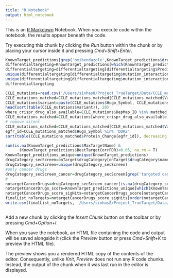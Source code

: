 ```yaml
---
title: "R Notebook"
output: html_notebook
---
```


This is an [R Markdown](http://rmarkdown.rstudio.com) Notebook. When you execute code within the notebook, the results appear beneath the code. 

Try executing this chunk by clicking the *Run* button within the chunk or by placing your cursor inside it and pressing *Cmd+Shift+Enter*. 

```r
KnownTarget_predictions[grep('oxibendazole',KnownTarget_predictions$drugName),]
differentialtargeting=KnownTarget_predictions[which(KnownTarget_predictions$predicted_resistance_mutation),]
differentialtargeting=differentialtargeting[differentialtargeting$PredictedRank<523,]
unique(differentialtargeting[differentialtargeting$mutation_interaction_strength<0,])
unique(differentialtargeting[differentialtargeting$mutation_interaction_strength>0,])
differentialtargeting
```


```r
CCLE_mutations=read.csv('/Users/sinhas8/Project_TrueTarget/Data/CCLE_mutations.csv')
CCLE_mutations_matched=CCLE_mutations_matched[CCLE_mutations_matched$Variant_Classification!='Silent',]
CCLE_mutations$variant=paste(CCLE_mutations$Hugo_Symbol, CCLE_mutations$Protein_Change)
head(sort(table(CCLE_mutations$variant)), 20)
where_crispr_drug_also_available=CCLE_mutations$DepMap_ID %in% matched_cellLines
CCLE_mutations_matched=CCLE_mutations[where_crispr_drug_also_available,]
# remove silent
CCLE_mutations_matched=CCLE_mutations_matched[CCLE_mutations_matched$Variant_Classification!='Silent',]
egfr_id=CCLE_mutations_matched$Hugo_Symbol %in% 'DDR2'
sort(table(CCLE_mutations_matched$Protein_Change[egfr_id]), decreasing = T)
```
<!-- no target -->
```r
sum(is.na(KnownTarget_predictions$MaxTargetName) & 
      (KnownTarget_predictions$BestTargetCorrFDR)<0.05, na.rm = T)
KnownTarget_predictions_unique=unique(KnownTarget_predictions)
drugCategory_secScreen=onTarget$drugCategory[onTarget$drugCategory$name %in% KnownTarget_predictions_unique$drugName,]
drugCategory_secScreen=unique(drugCategory_secScreen)
#only cancer drugs
drugCategory_secScreen_cancer=drugCategory_secScreen[grep('targeted cancer',drugCategory_secScreen$drug_category),]
#
notargetCancerDrugs=drugCategory_secScreen_cancer[is.na(drugCategory_secScreen_cancer$target),]
notargetCancerDrugs_score=KnownTarget_predictions_unique[which(KnownTarget_predictions_unique$drugName %in% notargetCancerDrugs$name),]
notargetCancerDrugs_score_sigHits=notargetCancerDrugs_score[notargetCancerDrugs_score$BestTargetCorrFDR<0.05,-(2:11)]
finalList_noTargets=notargetCancerDrugs_score_sigHits[order(notargetCancerDrugs_score_sigHits$BestTargetCorr, decreasing = T),]
write.csv(finalList_noTargets, '/Users/sinhas8/Project_TrueTarget/Data/finalList_noTargets.csv')
```

```r

```

Add a new chunk by clicking the *Insert Chunk* button on the toolbar or by pressing *Cmd+Option+I*.

When you save the notebook, an HTML file containing the code and output will be saved alongside it (click the *Preview* button or press *Cmd+Shift+K* to preview the HTML file). 

The preview shows you a rendered HTML copy of the contents of the editor. Consequently, unlike *Knit*, *Preview* does not run any R code chunks. Instead, the output of the chunk when it was last run in the editor is displayed.

